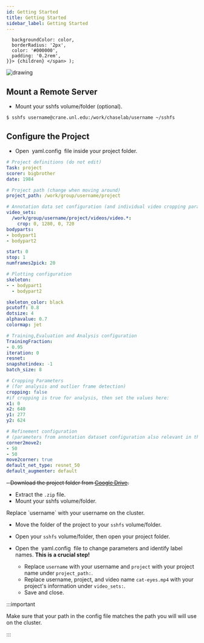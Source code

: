 ```yaml
---
id: Getting Started
title: Getting Started
sidebar_label: Getting Started
---
```


      backgroundColor: color,
      borderRadius: '2px',
      color: '#000000',
      padding: '0.2rem',
    }}> {children} </span> );

<img src="./static/img/DLC_logo.png" alt="drawing"/>

## Mount a Remote Server

- Mount your sshfs volume/folder (optional).

```shell
$ sshfs username@crane.unl.edu:/work/chaselab/username ~/sshfs
```

## Configure the Project

- Open&nbsp;&nbsp;<Highlight color="#FAE000">yaml.config</Highlight>&nbsp;&nbsp;file inside your project folder.


```yaml {1-10}
# Project definitions (do not edit)
Task: project
scorer: bigbrother
date: 1984

# Project path (change when moving around)
project_path: /work/group/username/project

# Annotation data set configuration (and individual video cropping parameters)
video_sets:
  /work/group/username/project/videos/video.*:
    crop: 0, 1280, 0, 720
bodyparts:
- bodypart1
- bodypart2

start: 0
stop: 1
numframes2pick: 20

# Plotting configuration
skeleton:
- - bodypart1
  - bodypart2

skeleton_color: black
pcutoff: 0.8
dotsize: 4
alphavalue: 0.7
colormap: jet

# Training,Evaluation and Analysis configuration
TrainingFraction:
- 0.95
iteration: 0
resnet:
snapshotindex: -1
batch_size: 8

# Cropping Parameters
# (for analysis and outlier frame detection)
cropping: false
#if cropping is true for analysis, then set the values here:
x1: 0
x2: 640
y1: 277
y2: 624

# Refinement configuration
# (parameters from annotation dataset configuration also relevant in this stage)
corner2move2:
- 50
- 50
move2corner: true
default_net_type: resnet_50
default_augmenter: default

```


~~- Download the project folder from [Google Drive](https://drive.google.com/drive/folders/14T_FbLM1BQeu_UKMbP2l3eE-FA7G4xIT?usp=sharing).~~
- Extract the `.zip` file.
- Mount your sshfs volume/folder.


<aside class="notice">Replace `username` with your username on the cluster.</aside>


- Move the folder of the project to your `sshfs` volume/folder.


- Open your `sshfs` volume/folder, then open your project folder.
- Open the&nbsp;&nbsp;<Highlight color="#FAE000">yaml.config</Highlight>&nbsp;&nbsp;file to change parameters and identify label names. **This is a crucial step!**

    - Replace `username` with your username and `project` with your project name under `project_path:`.
    - Replace username, project, and video name `cat-eyes.mp4` with your project's information under `video_sets:`.
    - Save and close.

:::important

Make sure that your path in the config file matches the path you will will use on the cluster.

:::